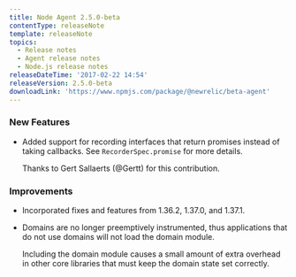 ```yaml
---
title: Node Agent 2.5.0-beta
contentType: releaseNote
template: releaseNote
topics:
  - Release notes
  - Agent release notes
  - Node.js release notes
releaseDateTime: '2017-02-22 14:54'
releaseVersion: 2.5.0-beta
downloadLink: 'https://www.npmjs.com/package/@newrelic/beta-agent'
---
```


### New Features

* Added support for recording interfaces that return promises instead of taking callbacks. See `RecorderSpec.promise` for more details.

  Thanks to Gert Sallaerts (@Gertt) for this contribution.

### Improvements

* Incorporated fixes and features from 1.36.2, 1.37.0, and 1.37.1.
* Domains are no longer preemptively instrumented, thus applications that do not use domains will not load the domain module.

  Including the domain module causes a small amount of extra overhead in other core libraries that must keep the domain state set correctly.
